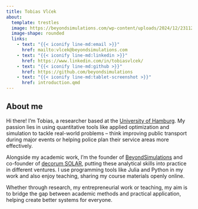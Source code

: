 ```yaml
---
title: Tobias Vlćek
about:
  template: trestles
  image: https://beyondsimulations.com/wp-content/uploads/2024/12/231127_Vlcek_Tobais-9303-scaled.jpg
  image-shape: rounded
  links:
    - text: "{{< iconify line-md:email >}}"
      href: mailto:vlcek@beyondsimulations.com
    - text: "{{< iconify line-md:linkedin >}}"
      href: https://www.linkedin.com/in/tobiasvlcek/
    - text: "{{< iconify line-md:github >}}"
      href: https://github.com/beyondsimulations
    - text: "{{< iconify line-md:tablet-screenshot >}}"
      href: introduction.qmd
---
```


## About me

Hi there! I'm Tobias, a researcher based at the [University of Hamburg](https://www.bwl.uni-hamburg.de/vw/personen/tobias-vlcek.html). My passion lies in using quantitative tools like applied optimization and simulation to tackle real-world problems – think improving public transport during major events or helping police plan their service areas more effectively.

Alongside my academic work, I'm the founder of [BeyondSimulations](https://beyondsimulations.com) and co-founder of [decorum SOLAR](https://www.decorum-solar.de), putting these analytical skills into practice in different ventures. I use programming tools like Julia and Python in my work and also enjoy teaching, sharing my course materials openly online.

Whether through research, my entrepreneurial work or teaching, my aim is to bridge the gap between academic methods and practical application, helping create better systems for everyone.
